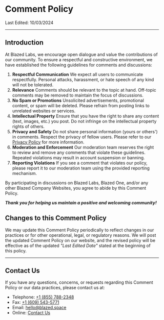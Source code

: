# Comment Policy

Last Edited: 10/03/2024

---

## Introduction

At Blazed Labs, we encourage open dialogue and value the contributions of our community. To ensure a respectful and constructive environment, we have established the following guidelines for comments and discussions:

1. **Respectful Communication**
We expect all users to communicate respectfully. Personal attacks, harassment, or hate speech of any kind will not be tolerated.
2. **Relevance**
Comments should be relevant to the topic at hand. Off-topic comments may be removed to maintain the focus of discussions.
3. **No Spam or Promotions**
Unsolicited advertisements, promotional content, or spam will be deleted. Please refrain from posting links to unrelated websites or services.
4. **Intellectual Property**
Ensure that you have the right to share any content (text, images, etc.) you post. Do not infringe on the intellectual property rights of others.
5. **Privacy and Safety**
Do not share personal information (yours or others') in comments. Respect the privacy of fellow users. Please refer to our [Privacy Policy](/privacy) for more information.
6. **Moderation and Enforcement**
Our moderation team reserves the right to review and remove any comments that violate these guidelines. Repeated violations may result in account suspension or banning.
7. **Reporting Violations**
If you see a comment that violates our policy, please report it to our moderation team using the provided reporting mechanism.

By participating in discussions on Blazed Labs, Blazed One, and/or any other Blazed Company Websites, you agree to abide by this Comment Policy. 

***Thank you for helping us maintain a positive and welcoming community!***

## Changes to this Comment Policy

We may update this Comment Policy periodically to reflect changes in our practices or for other operational, legal, or regulatory reasons. We will post the updated Comment Policy on our website, and the revised policy will be effective as of the updated *"Last Edited Date"* stated at the beginning of this policy.

---

## Contact Us

If you have any questions, concerns, or requests regarding this Comment Policy or our data practices, please contact us at:

* Telephone: [+1 (855) 788-2348](tel:18557882348)
* Fax: [+1 (609) 543-5771](tel:+16095435771)
* Email: [hello@blazed.space](mailto:hello@blazed.space)
* Online: [Contact Us](/contact/)
